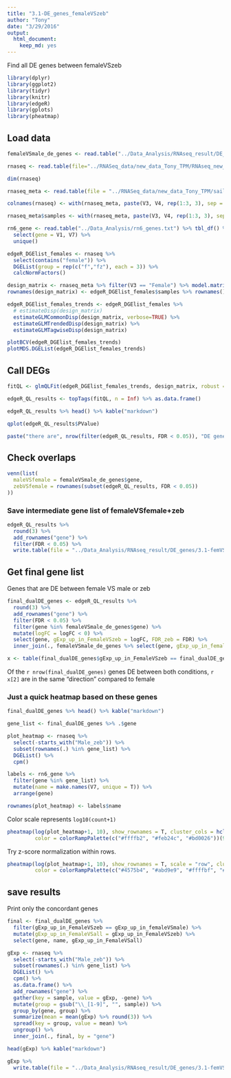 ```yaml
---
title: "3.1-DE_genes_femaleVSzeb"
author: "Tony"
date: "3/29/2016"
output: 
  html_document: 
    keep_md: yes
---
```


Find all DE genes between femaleVSzeb

```r
library(dplyr)
library(ggplot2)
library(tidyr)
library(knitr)
library(edgeR)
library(gplots)
library(pheatmap)
```

## Load data

```r
femaleVSmale_de_genes <- read.table("../Data_Analysis/RNAseq_result/DE_genes/glmQLFit_DE_genes.tsv", header = TRUE)

rnaseq <- read.table(file="../RNASeq_data/new_data_Tony_TPM/RNAseq_new_merged_raw.txt", header = TRUE, stringsAsFactors = FALSE) 

dim(rnaseq)

rnaseq_meta <- read.table(file = "../RNASeq_data/new_data_Tony_TPM/sailfish_file_table.txt", stringsAsFactors = FALSE)

colnames(rnaseq) <- with(rnaseq_meta, paste(V3, V4, rep(1:3, 3), sep = "_"))

rnaseq_meta$samples <- with(rnaseq_meta, paste(V3, V4, rep(1:3, 3), sep = "_"))

rn6_gene <- read.table("../Data_Analysis/rn6_genes.txt") %>% tbl_df() %>%
  select(gene = V1, V7) %>% 
  unique()
```

```r
edgeR_DGElist_females <- rnaseq %>%
  select(contains("female")) %>%
  DGEList(group = rep(c("f","fz"), each = 3)) %>%
  calcNormFactors() 

design_matrix <- rnaseq_meta %>% filter(V3 == "Female") %>% model.matrix(~V4, .)
rownames(design_matrix) <- edgeR_DGElist_females$samples %>% rownames()

edgeR_DGElist_females_trends <- edgeR_DGElist_females %>% 
  # estimateDisp(design_matrix)
  estimateGLMCommonDisp(design_matrix, verbose=TRUE) %>%
  estimateGLMTrendedDisp(design_matrix) %>%
  estimateGLMTagwiseDisp(design_matrix)

plotBCV(edgeR_DGElist_females_trends)
plotMDS.DGEList(edgeR_DGElist_females_trends)
```

## Call DEGs

```r
fitQL <- glmQLFit(edgeR_DGElist_females_trends, design_matrix, robust = TRUE) %>% glmLRT(coef = 2)

edgeR_QL_results <- topTags(fitQL, n = Inf) %>% as.data.frame()

edgeR_QL_results %>% head() %>% kable("markdown")
```

```r
qplot(edgeR_QL_results$PValue)
```

```r
paste("there are", nrow(filter(edgeR_QL_results, FDR < 0.05)), "DE genes at FDR < 0.05")
```

## Check overlaps

```r
venn(list(
  maleVSfemale = femaleVSmale_de_genes$gene,
  zebVSfemale = rownames(subset(edgeR_QL_results, FDR < 0.05))
))
```

### Save intermediate gene list of femaleVSfemale+zeb

```r
edgeR_QL_results %>%
  round(3) %>%
  add_rownames("gene") %>%
  filter(FDR < 0.05) %>% 
  write.table(file = "../Data_Analysis/RNAseq_result/DE_genes/3.1-femVSfemZeb_allDE_genes.tsv", row.names = F, col.names = T, quote = F, sep = "\t")
```


## Get final gene list

Genes that are DE between female VS male or zeb

```r
final_dualDE_genes <- edgeR_QL_results %>%
  round(3) %>%
  add_rownames("gene") %>%
  filter(FDR < 0.05) %>%
  filter(gene %in% femaleVSmale_de_genes$gene) %>%
  mutate(logFC = logFC < 0) %>%
  select(gene, gExp_up_in_FemaleVSzeb = logFC, FDR_zeb = FDR) %>%
  inner_join(., femaleVSmale_de_genes %>% select(gene, gExp_up_in_femaleVSmale = gExp_up_in_female, FDR_male = FDR, name = V7))

x <- table(final_dualDE_genes$gExp_up_in_FemaleVSzeb == final_dualDE_genes$gExp_up_in_femaleVSmale)
```

Of the `r nrow(final_dualDE_genes)` genes DE between both conditions, `r x[2]` are in the same "direction" compared to female

### Just a quick heatmap based on these genes

```r
final_dualDE_genes %>% head() %>% kable("markdown")

gene_list <- final_dualDE_genes %>% .$gene

plot_heatmap <- rnaseq %>%
  select(-starts_with("Male_zeb")) %>%
  subset(rownames(.) %in% gene_list) %>%
  DGEList() %>%
  cpm()

labels <- rn6_gene %>%
  filter(gene %in% gene_list) %>%
  mutate(name = make.names(V7, unique = T)) %>%
  arrange(gene)

rownames(plot_heatmap) <- labels$name
```

Color scale represents `log10(count+1)`

```r
pheatmap(log(plot_heatmap+1, 10), show_rownames = T, cluster_cols = hclust(as.dist(1-cor(plot_heatmap, method = "spearman")), method = "ward.D2"), clustering_method = "ward.D2",
         color = colorRampPalette(c("#ffffb2", "#feb24c", "#bd0026"))(9))
```

Try z-score normalization within rows.

```r
pheatmap(log(plot_heatmap+1, 10), show_rownames = T, scale = "row", cluster_cols = hclust(as.dist(1-cor(plot_heatmap, method = "spearman")), method = "ward.D2"), clustering_method = "ward.D2",
         color = colorRampPalette(c("#4575b4", "#abd9e9", "#ffffbf", "#fdae61", "#d73027"))(9))
```

## save results

Print only the concordant genes

```r
final <- final_dualDE_genes %>%
  filter(gExp_up_in_FemaleVSzeb == gExp_up_in_femaleVSmale) %>%
  mutate(gExp_up_in_FemaleVSall = gExp_up_in_FemaleVSzeb) %>%
  select(gene, name, gExp_up_in_FemaleVSall)

gExp <- rnaseq %>%
  select(-starts_with("Male_zeb")) %>%
  subset(rownames(.) %in% gene_list) %>%
  DGEList() %>%
  cpm() %>% 
  as.data.frame() %>%
  add_rownames("gene") %>%
  gather(key = sample, value = gExp, -gene) %>%
  mutate(group = gsub("\\_[1-9]", "", sample)) %>%
  group_by(gene, group) %>%
  summarize(mean = mean(gExp) %>% round(3)) %>%
  spread(key = group, value = mean) %>%
  ungroup() %>%
  inner_join(., final, by = "gene")

head(gExp) %>% kable("markdown")

gExp %>%
  write.table(file = "../Data_Analysis/RNAseq_result/DE_genes/3.1-femVSfemZeb_glmQLFit_DE_genes.tsv", row.names = F, col.names = T, quote = F, sep = "\t")
```
